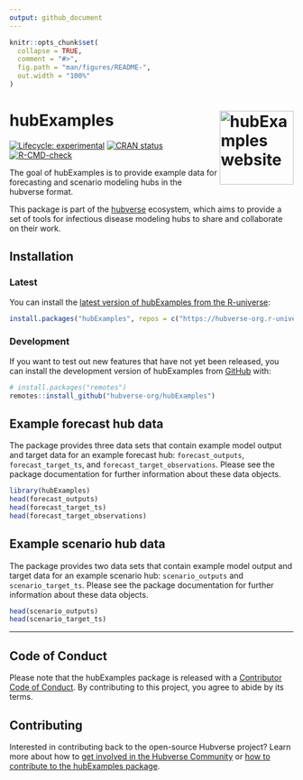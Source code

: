 ```yaml
---
output: github_document
---
```


<!-- README.md is generated from README.Rmd. Please edit that file -->

```r
knitr::opts_chunk$set(
  collapse = TRUE,
  comment = "#>",
  fig.path = "man/figures/README-",
  out.width = "100%"
)
```

# hubExamples <a href="https://hubverse-org.github.io/hubExamples/"><img src="man/figures/logo.png" align="right" height="131" alt="hubExamples website" /></a>

<!-- badges: start -->

[![Lifecycle: experimental](https://img.shields.io/badge/lifecycle-experimental-orange.svg)](https://lifecycle.r-lib.org/articles/stages.html#experimental)
[![CRAN status](https://www.r-pkg.org/badges/version/hubExamples)](https://CRAN.R-project.org/package=hubExamples)
[![R-CMD-check](https://github.com/hubverse-org/hubExamples/actions/workflows/R-CMD-check.yaml/badge.svg)](https://github.com/hubverse-org/hubExamples/actions/workflows/R-CMD-check.yaml)

<!-- badges: end -->

The goal of hubExamples is to provide example data for forecasting and scenario modeling hubs in the hubverse format.

This package is part of the [hubverse](https://hubverse.io/en/latest/) ecosystem, which aims to provide a set of tools for infectious disease modeling hubs to share and collaborate on their work.

## Installation

### Latest

You can install the [latest version of hubExamples from the R-universe](https://hubverse-org.r-universe.dev/hubExamples):

```r
install.packages("hubExamples", repos = c("https://hubverse-org.r-universe.dev", "https://cloud.r-project.org"))
```

### Development

If you want to test out new features that have not yet been released, you can install the development version of hubExamples from [GitHub](https://github.com/) with:

```r
# install.packages("remotes")
remotes::install_github("hubverse-org/hubExamples")
```

## Example forecast hub data

The package provides three data sets that contain example model output and
target data for an example forecast hub: `forecast_outputs`, `forecast_target_ts`, and
`forecast_target_observations`.  Please see the package documentation for further information about these data objects.

```r
library(hubExamples)
head(forecast_outputs)
head(forecast_target_ts)
head(forecast_target_observations)
```

## Example scenario hub data

The package provides two data sets that contain example model output and
target data for an example scenario hub: `scenario_outputs` and `scenario_target_ts`.  Please see the package documentation for further information about these data objects.

```r
head(scenario_outputs)
head(scenario_target_ts)
```

***

## Code of Conduct

Please note that the hubExamples package is released with a [Contributor Code of Conduct](.github/CODE_OF_CONDUCT.md). By contributing to this project, you agree to abide by its terms.

## Contributing

Interested in contributing back to the open-source Hubverse project?
Learn more about how to [get involved in the Hubverse Community](https://hubverse.io/en/latest/overview/contribute.html) or [how to contribute to the hubExamples package](.github/CONTRIBUTING.md).


